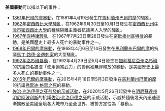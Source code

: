 '''美國暴動'''可以指以下的事件：
* [[1861年巴爾的摩暴動|1861年巴爾的摩暴動]]，在1861年4月19日發生在[[馬利蘭州|馬利蘭州]][[巴爾的摩|巴爾的摩]]的騷亂。
* [[1962年密西西比大學騷亂|1962年密西西比大學騷亂]]，在1962年9月30日至10月1日發生在[[密西西比州|密西西比州]][[牛津_(密西西比州)|牛津市]][[密西西比大學|密西西比大學]]的種族隔離主義者抗議黑人入學的騷亂。
* [[1967年底特律騷亂|1967年底特律騷亂]]，在1967年7月23日至28日發生在[[密歇根州|密歇根州]][[底特律|底特律]]的暴動，是美國歷史上最多人死亡的暴動事件之一。
* [[1968年巴爾的摩暴動|1968年巴爾的摩暴動]]，在1968年4月6日至14日發生在[[馬利蘭州|馬利蘭州]][[巴爾的摩|巴爾的摩]]的抗議[[馬丁·路德·金遇刺案|馬丁·路德·金遇刺案]]的大型騷亂。
* [[1992年洛杉磯暴動|1992年洛杉磯暴動]]，在1992年4月29日至5月4日發生在[[加利福尼亞州|加利福尼亞州]][[洛杉磯|洛杉磯]]的抗議四名被控「使用過當武力」的警察獲無罪釋放的暴動，是美國歷史上最多人死亡的暴動事件之一。
* [[2015年巴爾的摩暴動|2015年巴爾的摩暴動]]，在2015年4月18日至5月3日發生在[[馬利蘭州|馬利蘭州]][[巴爾的摩|巴爾的摩]]的抗議[[弗雷迪·格雷之死|弗雷迪·格雷之死]]的暴動。
* [[佐治·弗洛伊德之死引發的示威活動|佐治·弗洛伊德之死引發的示威活動]]，在2020年5月26日起發生在[[明尼蘇達州|明尼蘇達州]][[明尼阿波利斯|明尼阿波利斯]]的抗議[[佐治·弗洛伊德之死|佐治·弗洛伊德之死]]的示威活動，示威於隨後幾天內迅速逐漸擴散至美國全境各大城市乃至全世界，被警方定性為「暴動」。

{{Disambig|U|Cat=四字消歧義}}